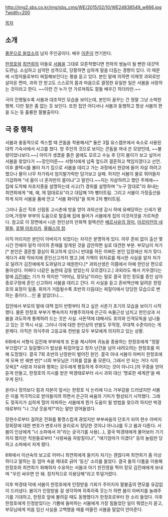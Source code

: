 http://img2.sbs.co.kr/img/sbs_cms/WE/2015/02/10/WE24838549_w666.jpg?width=200

[[목차]]

== 소개 ==
[[풍문으로 들었소]]의 남자 주인공이다. 배우 [[이준(엠블랙)|이준]]이 연기한다.

[[한정호(풍문으로 들었소)|한정호]]와 [[최연희]]의 아들로 [[서봄]]을 그대로 모른척했다면 천하의 쌍놈이 될 뻔한 대갓댁 도련님. 소심하고 심약한 성격으로, 당황하면 심하게 말을 더듬는 경향이 있다. 이 때문에 시청자들로부터 찌질해보인다는 평을 듣고 있다. 본인 말에 의하면 이제껏 과외로만 살아온 찐따, 과외 안 받고도 스스로의 몸과 마음으로 결정한 유일한 일은 서봄을 사랑하는 것이라고 한다. ~~이런 건 누가 안 가르쳐줘도 잘들 배우긴 하더라만.~~ 

극이 진행될수록 서봄과 대조적인 모습을 보이는데, 본인이 꿈꾸는 건 정말 그냥 소박한 행복. 다만 철은 좀 없는 듯 보인다. 또한 집안 어디서나 서봄과 동행하고 항상 서봄의 편을 드는 등 훌륭한 팔불출이다.

== 극 중 행적 ==

서봄과 충동적으로 섹스할 때 콘돔을 착용해서[* 둘은 3월 유스캠프에서 숙소로 사용된 대학 기숙사에서 사고를 쳤다. 방 주인의 것으로 보이는 콘돔을 꺼내 쓴 모양인데, ~~불량이었나보다.~~] 아이가 생겼을 줄은 꿈에도 모르고 수능 후 단지 봄이가 보고 싶어서 서봄을 찾았다가 ~~장인어른~~ 서형식에게 넙죽 엎드려 결혼하고 책임지겠다고 선언. 이후 콜택시를 불러 자기 집으로 서봄을 데리고 가는 과정에서 한강에 들어 자살 하려고 했으나 물이 너무 차가워서 엄지발가락만 담가보고 실패. 하지만 서봄이 물로 뛰어들자 기겁하며 "네 몸이 너 혼자만의 몸이냐"고 말린다.~~지는 자살하려고 했던 주제에~~ 집에 도착해 자초지종을 설명하는데 사고(?) 경위를 설명하며 "누구 맘대로"라 화내는 최연희에게 "예, 예, 제 맘대로요"라고 대답해 1차 빵터트림. 그리고 서봄이 가정출산을 하게 되자 서봄을 품에 안고 "서봄 화이팅"을 외쳐 2차 빵터트림.

그러나 출산 직후 신림동 고시촌에 방을 얻어 과외선생 감시 하에 유배당하는 신세가 됐으며,가정부 부부의 도움으로 탈출해 집에 들어가 서봄에게 집의 이것저것을 가르쳐준다. 참고로 이 장면에서 나온 한인상의 만화책 컬렉션은 [[베르사유의 장미]], [[아르미안의 네딸들]], [[호텔 아프리카]], [[올훼스의 창]]. 

아직 어리지만 본인이 아버지가 되었다는 자각은 분명하게 있다. 아무 준비 없이 출산 몇 시간 전에야 덜컥 아이의 존재를 알게된 것을 감안하면 실로 대견한 부분. 부모님이 처가[* 본인은 결혼할 결심이 확고하게 섰으니 반대를 하든 어쩌든 본인 입장에선 처가 맞다. 게다가 4화 막바지에 혼인신고까지 했고.]에 거액의 위자료를 제시한 사실을 알자 처가로 달려가 김진애에게 도와달라고 애원한다.[* 과외선생은 이쯤에서 아예 한인상 편으로 돌아섰다. 어쩌다 너같은 놈한테 감동 받았는지 모르겠다고.] 과외라도 해서 키우겠다는 말에 [[김진애]]는 기가 차 하지만 "어머님, 장모님"이라는 말로 결국 장인 장모를 증인 삼아 종로구청에 혼인 신고하러 서봄을 데리고 간다. 이 사실을 듣고 혼비백산해 달려온 한정호의 표정이 일품. 회차가 거듭될수록 초반의 더듬대는 찌질이에서 당당한 모습으로 변하는 중이다....인 줄 알았더니....

집안에서 부모의 말에 대책 없이 반항부터 하고 싶은 사춘기 초기의 모습을 보이기 시작했다. 물론 한정호 부부가 뼛속까지 차별주의자에 은근히 속물근성 넘치고 한인상과 서봄을 과도하게 통제하려 드는 것은 사실. 사돈댁에 대해서도 호의와 인격모독을 넘나들고 있는 것 역시 사실. 그러나 이에 대한 한인상의 반발도 무작정, 무대책 수준이라는 게 문제다. 아직은 의식주와 고등교육 전반을 모두 부모에게 의지하고 있는 상황.

6화에서 서형식 김진애 부부에게 또 돈을 제시하며 귀농을 종용하는 한정호에게 "정말 부끄럽다"고 일갈했다가 밥상을 뒤집어엎고 정자 난간을 넘어 내려오려는 한정호를 피해 도망쳤다. 결국 7회 초반의 난장판이 벌어진 원인. 결국 아내 서봄이 아버지 한정호에게 모욕 반 궤변 반[* 너희 부모님은 기회를 잡을 줄 모른다, 그래서 안 되는 거다 식의 모욕][* 사랑과 자유와 평화는 모두에게 평등하게 주어지는 것이 아니다.]의 꾸중을 얻어듣게 만들고, 한정호의 지시를 받은 박경태로부터 사시 과외 대신 '명료한 세계관'을 배우게 된다.

윤리나 정의보다 힘과 자본이 앞서는 한정호 식 논리에 다소 거부감을 드러냈지만 서봄은 이를 적극적으로 받아들이려 하면서 은근히 싸움의 기미가 형성되기 시작했다. 그래도 젖꼭지가 심하게 헐어 아파하는 서봄에게 뭔가 도움이 될 방법을 찾으려 하지만 박경태로부터 "나 그냥 웃을게?"라는 말만 얻어들었다.

장현수로부터 걸려온 전화를 퉁명스럽게 끊었지만 부부싸움의 단초가 되어 현수 아버지 장회장에 대한 변호가 변호사의 윤리로서 정당한 것이냐 아니냐를 두고 봄과 다툰다. 서봄이 인상에게 "너 소파에서 자"라는 궁극기를 사용(...),  결국 박경태에게 물어보러 가기까지 했지만 직원들로부터 "사랑싸움 자랑질이냐", "애기엄마가 이겼다" 등의 놀림만 당하고 소파에서 자게 됐다.

8화에서 이선숙의 보고로 어머니 최연희에게 들키자 자기는 괜찮다며 최연희가 좀 이상하다고 말하는 등 엄마 속을 제대로 긁어 '등신' 소리를 들었다. 결국 둘의 다툼을 이용해 한정호와 최연희가 화해하자 수유하는 서봄과 아기 한진영을 찍어 장모 김진애에게 보내며 "우린 싸우면 안 돼. 정치적으로 이용당해"라고 투덜거렸다. 

이후 박경태 덕에 서봄이 한정호에게 인정받을 기회가 주어지자 팔불출의 면모를 유감없이 드러냈다. 봄이가 인정받을 걸 생각하며 히죽히죽 웃는가 하면 봄이 아버지를 놀래주기를 기대하고, 한정호 앞에 불려갈 때도 동행했다가 한정호로부터 한 소리 들었다. 이후 한정호에게 인정받았다는 기쁨에 들떠하는 서봄에게 가장 힘들었던 일이 뭐였는지 묻고, 부모님에게 처음 임신 사실을 고백했을 때를 떠올린 서봄을 말없이 안아준다.
